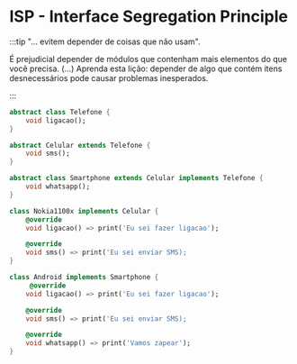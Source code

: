 # ISP - Interface Segregation Principle

:::tip
"... evitem depender de coisas que não usam".

É prejudicial depender de módulos que contenham mais elementos do que você precisa. (...) Aprenda esta lição: depender de algo que contém itens desnecessários pode causar problemas inesperados.

:::

```dart
abstract class Telefone {
    void ligacao();
}

abstract Celular extends Telefone {
    void sms();
}

abstract class Smartphone extends Celular implements Telefone {
    void whatsapp();
}
```

```dart
class Nokia1100x implements Celular {
    @override
    void ligacao() => print('Eu sei fazer ligacao');

    @override
    void sms() => print('Eu sei enviar SMS);
}
```

```dart
class Android implements Smartphone {
     @override
    void ligacao() => print('Eu sei fazer ligacao');

    @override
    void sms() => print('Eu sei enviar SMS);

    @override
    void whatsapp() => print('Vamos zapear');
}
```